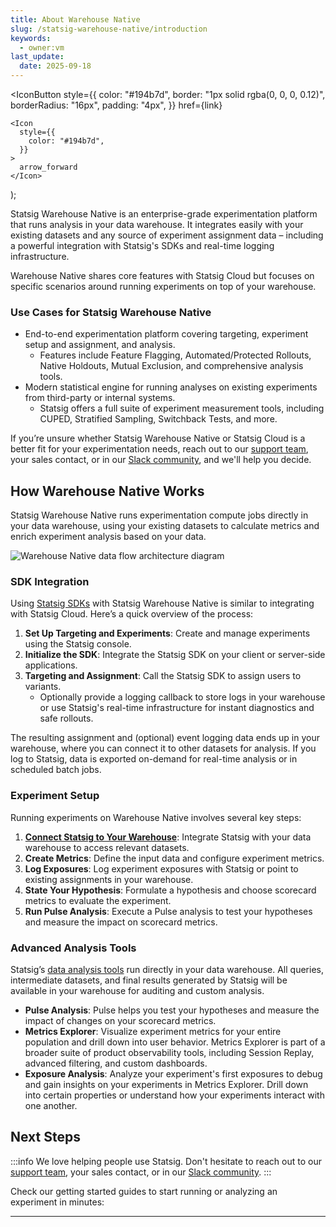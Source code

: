 ```yaml
---
title: About Warehouse Native
slug: /statsig-warehouse-native/introduction
keywords:
  - owner:vm
last_update:
  date: 2025-09-18
---
```




  <IconButton
    style={{
      color: "#194b7d",
      border: "1px solid rgba(0, 0, 0, 0.12)",
      borderRadius: "16px",
      padding: "4px",
    }}
    href={link}
  >
    <Icon
      style={{
        color: "#194b7d",
      }}
    >
      arrow_forward
    </Icon>
  </IconButton>
);

Statsig Warehouse Native is an enterprise-grade experimentation platform that runs analysis in your data warehouse. It integrates easily with your existing datasets and any source of experiment assignment data – including a powerful integration with Statsig's SDKs and real-time logging infrastructure.

Warehouse Native shares core features with Statsig Cloud but focuses on specific scenarios around running experiments on top of your warehouse.

### Use Cases for Statsig Warehouse Native

- End-to-end experimentation platform covering targeting, experiment setup and assignment, and analysis.
  - Features include Feature Flagging, Automated/Protected Rollouts, Native Holdouts, Mutual Exclusion, and comprehensive analysis tools.
- Modern statistical engine for running analyses on existing experiments from third-party or internal systems.
  - Statsig offers a full suite of experiment measurement tools, including CUPED, Stratified Sampling, Switchback Tests, and more.

If you’re unsure whether Statsig Warehouse Native or Statsig Cloud is a better fit for your experimentation needs, reach out to our [support team](mailto:support@statsig.com), your sales contact, or in our [Slack community](https://statsig.com/slack), and we'll help you decide.

## How Warehouse Native Works

Statsig Warehouse Native runs experimentation compute jobs directly in your data warehouse, using your existing datasets to calculate metrics and enrich experiment analysis based on your data.

![Warehouse Native data flow architecture diagram](/img/whn/data_flow_whn.png)

### SDK Integration

Using [Statsig SDKs](/sdks/getting-started) with Statsig Warehouse Native is similar to integrating with Statsig Cloud. Here’s a quick overview of the process:

1. **Set Up Targeting and Experiments**: Create and manage experiments using the Statsig console.
2. **Initialize the SDK**: Integrate the Statsig SDK on your client or server-side applications.
3. **Targeting and Assignment**: Call the Statsig SDK to assign users to variants.
   - Optionally provide a logging callback to store logs in your warehouse or use Statsig's real-time infrastructure for instant diagnostics and safe rollouts.

The resulting assignment and (optional) event logging data ends up in your warehouse, where you can connect it to other datasets for analysis. If you log to Statsig, data is exported on-demand for real-time analysis or in scheduled batch jobs.

### Experiment Setup

Running experiments on Warehouse Native involves several key steps:

1. **[Connect Statsig to Your Warehouse](https://docs.statsig.com/statsig-warehouse-native/guides/quick-start#step-1-connect-your-warehouse)**: Integrate Statsig with your data warehouse to access relevant datasets.
2. **Create Metrics**: Define the input data and configure experiment metrics.
3. **Log Exposures**: Log experiment exposures with Statsig or point to existing assignments in your warehouse.
4. **State Your Hypothesis**: Formulate a hypothesis and choose scorecard metrics to evaluate the experiment.
5. **Run Pulse Analysis**: Execute a Pulse analysis to test your hypotheses and measure the impact on scorecard metrics.

### Advanced Analysis Tools

Statsig’s [data analysis tools](/pulse/read-pulse) run directly in your data warehouse. All queries, intermediate datasets, and final results generated by Statsig will be available in your warehouse for auditing and custom analysis.

- **Pulse Analysis**: Pulse helps you test your hypotheses and measure the impact of changes on your scorecard metrics.
- **Metrics Explorer**: Visualize experiment metrics for your entire population and drill down into user behavior. Metrics Explorer is part of a broader suite of product observability tools, including Session Replay, advanced filtering, and custom dashboards.
- **Exposure Analysis**: Analyze your experiment's first exposures to debug and gain insights on your experiments in Metrics Explorer. Drill down into certain properties or understand how your experiments interact with one another.

## Next Steps

:::info
We love helping people use Statsig. Don't hesitate to reach out to our [support team](mailto:support@statsig.com), your sales contact, or in our [Slack community](https://statsig.com/slack).
:::

Check our getting started guides to start running or analyzing an experiment in minutes:

<div
  style={{
    display: "flex",
    flexWrap: "wrap",
  }}
>
  <OutlinedCard
    title="Quick Start"
    icon="speed"
    description="Connect Statsig to your warehouse and get test results in minutes"
    link="/statsig-warehouse-native/guides/quick-start"
  ></OutlinedCard>
  <OutlinedCard
    title="Evaluate Statsig"
    icon="warehouse"
    description="Evaluate how Statsig Warehouse Native can work for you"
    link="/statsig-warehouse-native/guides/running_a_poc"
  ></OutlinedCard>
  <OutlinedCard
    title="Learn About Experimentation"
    icon="science"
    description="Learn about Statsig's modern Stats Engine"
    link="/statsig-warehouse-native/features/statistics"
  ></OutlinedCard>
</div>

---
